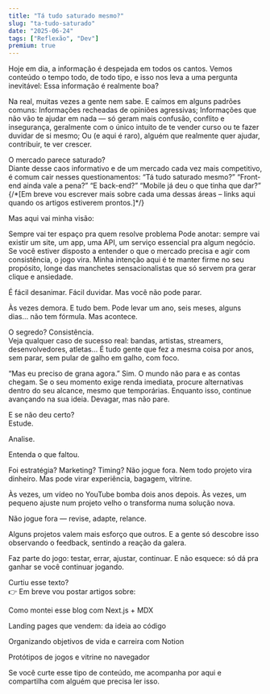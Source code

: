 ```yaml
---
title: "Tá tudo saturado mesmo?"
slug: "ta-tudo-saturado"
date: "2025-06-24"
tags: ["Reflexão", "Dev"]
premium: true
---
```

Hoje em dia, a informação é despejada em todos os cantos. Vemos conteúdo o tempo todo, de todo tipo, e isso nos leva a uma pergunta inevitável:
Essa informação é realmente boa?
<br />

Na real, muitas vezes a gente nem sabe. E caímos em alguns padrões comuns:
Informações recheadas de opiniões agressivas;
Informações que não vão te ajudar em nada — só geram mais confusão, conflito e insegurança, geralmente com o único intuito de te vender curso ou te fazer duvidar de si mesmo;
Ou (e aqui é raro), alguém que realmente quer ajudar, contribuir, te ver crescer.


<div className="text-2xl font-bold mt-8 mb-4">O mercado parece saturado?</div>
Diante desse caos informativo e de um mercado cada vez mais competitivo, é comum cair nesses questionamentos:
“Tá tudo saturado mesmo?”
“Front-end ainda vale a pena?”
“E back-end?”
“Mobile já deu o que tinha que dar?”
{/*[Em breve vou escrever mais sobre cada uma dessas áreas – links aqui quando os artigos estiverem prontos.]*/}
<br />

Mas aqui vai minha visão:


Sempre vai ter espaço pra quem resolve problema
Pode anotar: sempre vai existir um site, um app, uma API, um serviço essencial pra algum negócio.
Se você estiver disposto a entender o que o mercado precisa e agir com consistência, o jogo vira. Minha intenção aqui é te manter firme no seu propósito, longe das manchetes sensacionalistas que só servem pra gerar clique e ansiedade.

É fácil desanimar. Fácil duvidar. Mas você não pode parar.
<br />

Às vezes demora. E tudo bem.
Pode levar um ano, seis meses, alguns dias… não tem fórmula.
Mas acontece.

<div className="text-2xl font-bold mt-8 mb-4">O segredo? Consistência.</div>
Veja qualquer caso de sucesso real: bandas, artistas, streamers, desenvolvedores, atletas…
É tudo gente que fez a mesma coisa por anos, sem parar, sem pular de galho em galho, com foco.

“Mas eu preciso de grana agora.”
Sim. O mundo não para e as contas chegam.
Se o seu momento exige renda imediata, procure alternativas dentro do seu alcance, mesmo que temporárias.
Enquanto isso, continue avançando na sua ideia. Devagar, mas não pare.

<div className="text-2xl font-bold mt-8 mb-4">E se não deu certo?</div>
Estude.

Analise.

Entenda o que faltou.

Foi estratégia? Marketing? Timing?
Não jogue fora. Nem todo projeto vira dinheiro. Mas pode virar experiência, bagagem, vitrine.

Às vezes, um vídeo no YouTube bomba dois anos depois.
Às vezes, um pequeno ajuste num projeto velho o transforma numa solução nova.

Não jogue fora — revise, adapte, relance.
<br />

Alguns projetos valem mais esforço que outros.
E a gente só descobre isso observando o feedback, sentindo a reação da galera.

Faz parte do jogo: testar, errar, ajustar, continuar.
E não esquece: só dá pra ganhar se você continuar jogando.
<br />

<div className="text-2xl font-bold mt-8 mb-4"> Curtiu esse texto? </div>
👉 Em breve vou postar artigos sobre:

Como montei esse blog com Next.js + MDX

Landing pages que vendem: da ideia ao código

Organizando objetivos de vida e carreira com Notion

Protótipos de jogos e vitrine no navegador

Se você curte esse tipo de conteúdo, me acompanha por aqui e compartilha com alguém que precisa ler isso.


